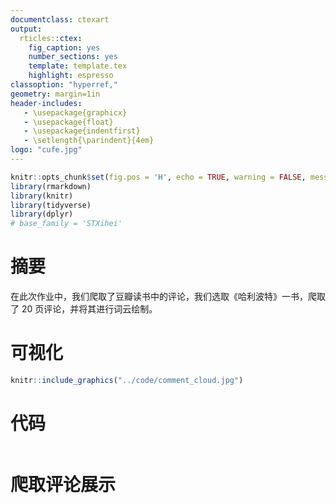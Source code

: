 ```yaml
---
documentclass: ctexart
output:
  rticles::ctex:
    fig_caption: yes
    number_sections: yes
    template: template.tex
    highlight: espresso
classoption: "hyperref,"
geometry: margin=1in
header-includes:
   - \usepackage{graphicx}
   - \usepackage{float}
   - \usepackage{indentfirst}
   - \setlength{\parindent}{4em}
logo: "cufe.jpg"
---
```


```r
knitr::opts_chunk$set(fig.pos = 'H', echo = TRUE, warning = FALSE, message = FALSE, comment = NA)
library(rmarkdown)
library(knitr)
library(tidyverse)
library(dplyr)
# base_family = 'STXihei'
```

# 摘要{-}

在此次作业中，我们爬取了豆瓣读书中的评论，我们选取《哈利波特》一书，爬取了 20 页评论，并将其进行词云绘制。

\tableofcontents

# 可视化

```r
knitr::include_graphics("../code/comment_cloud.jpg")
```

# 代码

```python
```

# 爬取评论展示

```r
```
